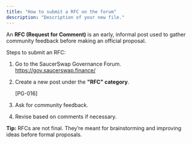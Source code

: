 ```yaml
---
title: "How to submit a RFC on the forum"
description: "Description of your new file."
---
```


An **RFC (Request for Comment)** is an early, informal post used to gather community feedback before making an official proposal.

Steps to submit an RFC:

1. Go to the SaucerSwap Governance Forum. https://gov.saucerswap.finance/
2. Create a new post under the **"RFC" category**.

   [PG-016]
3. Ask for community feedback.
4. Revise based on comments if necessary.

**Tip:** RFCs are not final. They’re meant for brainstorming and improving ideas before formal proposals.
